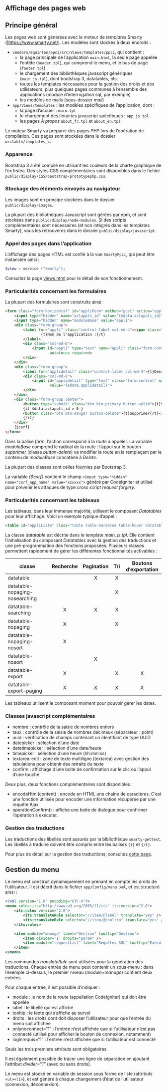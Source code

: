 ::: {.content-visible when-profile="french"}

# Affichage des pages web

## Principe général

Les pages web sont générées avec le moteur de *templates* Smarty ([[https://www.smarty.net/](https://www.smarty.net/)). Les modèles sont stockés à deux endroits :

- `vendors/equinton/ppci/src/Views/templates/ppci`, qui contient :
  - la page principale de l'application `main.html`, la seule page appelée
  - l'entête (`header.tpl`), qui comprend le menu, et le bas de page (`footer.tpl`)
  - le chargement des bibliothèques javascript génériques (`main_js.tpl`), dont bootstrap 3, datatables, etc.
  - toutes les templates nécessaires pour la gestion des droits et des utilisateurs, plus quelques pages communes à l'ensemble des applications (module d'interrogation sql, par exemple)
  - les modèles de mails (sous-dossier *mail*)
- `app/Views/templates` : les modèles spécifiques de l'application, dont :
  - la page d'accueil : `main.tpl`
  - le chargement des librairies javascript spécifiques : `app_js.tpl`
  - les pages *À propos* `about_fr.tpl` et `about_en.tpl`

Le moteur Smarty va préparer des pages PHP lors de l'opération de compilation. Ces pages sont stockées dans le dossier `writable/templates_c`.

### Apparence

Bootstrap 3 a été compilé en utilisant les couleurs de la charte graphique de l'ex Irstea. Des styles CSS complémentaires sont disponibles dans le fichier `public/display/CSS/bootstrap-prototypephp.css`.

### Stockage des éléments envoyés au navigateur

Les images sont en principe stockées dans le dossier `public/display/images`.

La plupart des bibliothèques Javascript sont gérées par npm, et sont stockées dans `public/display/node-modules`. Si des scripts complémentaires sont nécessaires (et non intégrés dans les templates Smarty), vous les retrouverez dans le dossier `public/display/javascript`.

### Appel des pages dans l'application

L'affichage des pages HTML est confié à la vue `SmartyPpci`, qui peut être instanciée ainsi :

```php
$view = service ("Smarty");
```

Consultez la page [views.html](views.html) pour le détail de son fonctionnement.

### Particularités concernant les formulaires

La plupart des formulaires sont construits ainsi :

```html
<form class="form-horizontal" id="appliForm" method="post" action="appliChange">
    <input type="hidden" name="aclappli_id" value="{$data.aclappli_id}">
    <input type="hidden" name="moduleBase" value="appli">
    <div class="form-group">
        <label for="appli" class="control-label col-md-4"><span class="red">*</span> 
                {t}Nom de l'application :{/t}
        </label>
        <div class="col-md-8">
            <input id="appli" type="text" name="appli" class="form-control" value="{$data.appli}"
                    autofocus required>
        </div>
    </div>
    <div class="form-group">
        <label for="applidetail" class="control-label col-md-4">{t}Description :{/t} </label>
        <div class="col-md-8">
            <input id="applidetail" type="text" class="form-control" name="applidetail"
                    value="{$data.applidetail}">
        </div>
    </div>
    <div class="form-group center">
        <button type="submit" class="btn btn-primary button-valid">{t}Valider{/t}</button>
        {if $data.aclappli_id > 0 }
        <button class="btn btn-danger button-delete">{t}Supprimer{/t}</button>
        {/if}
    </div>
    {$csrf}
</form>
```

Dans la balise *form*, l'action correspond à la *route* à appeler. La variable *moduleBase* comprend le radical de la route : l'appui sur le bouton *supprimer* (classe *button-delete*) va modifier la route en la remplaçant par le contenu de *moduleBase* concaténé à *Delete*.

La plupart des classes sont celles fournies par Bootstrap 3.

La variable *{$csrf}* contient le champ `<input type="hidden" name="csrf_app_name" value="xxxxxx">` généré par CodeIgniter et utilisé pour prévenir les attaques de type *cross script request forgery*.

### Particularités concernant les tableaux

Les tableaux, dans leur immense majorité, utilisent le composant *Datatables* pour leur affichage. Voici un exemple typique d'appel :

```html
<table id="appliListe" class="table table-bordered table-hover datatable display" data-order='[[ 0, "asc" ]]'>
```

La classe *datatable* est décrite dans le template *main_js.tpl*. Elle contient l'initialisation du composant *Datatables* avec la gestion des traductions et une pré-programmation des fonctions proposées. Plusieurs classes permettent rapidement de gérer les différentes fonctionnalités activables :


| classe                         | Recherche | Pagination | Tri | Boutons d'exportation |
| -------------------------------- | :---------: | :----------: | :---: | :---------------------: |
| datatable                      |           |     X     |  X  |                       |
| datatable-nopaging-nosearching |           |           |  X  |                       |
| datatable-searching            |     X     |     X     |  X  |                       |
| datatable-nopaging             |     X     |           |  X  |                       |
| datatable-nopaging-nosort      |     X     |           |     |                       |
| datatable-nosort               |           |     X     |     |                       |
| datatable-export               |     X     |           |  X  |           X           |
| datatable-export-paging        |     X     |     X     |  X  |           X           |

Les tableaux utilisent le composant *moment* pour pouvoir gérer les dates.

### Classes javascript complémentaires

- nombre : contrôle de la saisie de nombres entiers
- taux : contrôle de la saisie de nombres décimaux (séparateur : point)
- uuid : vérification de champs contenant un identifiant de type UUID
- datepicker : sélection d'une date
- datetimepicker : sélection d'une date/heure
- timepicker : sélection d'une heure (hh:mm:ss)
- textarea-edit : zone de texte multiligne (textarea) avec gestion des tabulations pour obtenir des retraits du texte
- confirm : affichage d'une boite de confirmation sur le clic ou l'appui d'une touche

Deux plus, deux fonctions complémentaires sont disponibles :

- encodeHtml(content) : encode en HTML une chaîne de caractères. C'est une fonction utilisée pour encoder une information récupérée par une requête Ajax
- operationConfirm() : affiche une boite de dialogue pour confirmer l'opération à exécuter.

### Gestion des traductions

Les traductions des libellés sont assurés par la bibliothèque `smarty-gettext`. Les libellés à traduire doivent être compris entre les balises `{t}` et `{/t}`.

Pour plus de détail sur la gestion des traductions, consultez [cette page](locale.html).

## Gestion du menu

Le menu est construit dynamiquement en prenant en compte les droits de l'utilisateur.
Il est décrit dans le fichier `app/Config/menu.xml`, et est structuré ainsi :

~~~xml
<?xml version="1.0" encoding="UTF-8"?>
<menu xmlns:its="http://www.w3.org/2005/11/its" its:version="2.0">
	<its:rules version="2.0">
		<its:translateRule selector="//item/@label" translate="yes" />
		<its:translateRule selector="//item/@tooltip" translate="yes" />
	</its:rules>

	<item module="manage" label="Gestion" tooltip="Gestion">
		<item divider='1' droits="param" />
		<item module="requestList" label="Requêtes SQL" tooltip="Exécution de requêtes SQL dans la base de données" droits="param" />
	</item>
</menu>
~~~

Les commandes *translateRule* sont utilisées pour la génération des traductions. Chaque entrée de menu peut contenir un sous-menu : dans l'exemple ci-dessus, le premier niveau (*module=manage*) contient deux entrées.

Pour chaque entrée, il est possible d'indiquer :

- module : le nom de la *route* (appellation CodeIgniter) qui doit être appelée
- label : le libellé qui est affiché
- tooltip : le texte qui s'affiche au survol
- droits : les droits dont doit disposer l'utilisateur pour que l'entrée du menu soit affichée
- onlynoconnect="1" : l'entrée n'est affichée que si l'utilisateur n'est pas connecté (utilisé pour afficher le bouton de connexion, notamment)
- loginrequis="1" : l'entrée n'est affichée que si l'utilisateur est connecté

Seuls les trois premiers attributs sont obligatoires.

Il est également possible de tracer une ligne de séparation en ajoutant l'attribut *divider="1"* (avec ou sans droits).

Le menu est stocké en variable de session sous forme de liste (attributs `<ul><li>`), et est généré à chaque changement d'état de l'utilisateur (connexion, déconnexion).

:::
